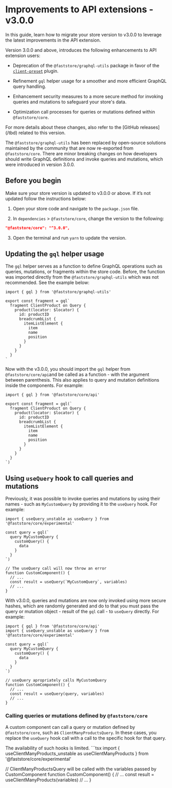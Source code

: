 # Improvements to API extensions - v3.0.0

In this guide, learn how to migrate your store version to v3.0.0 to leverage the latest improvements in the API extension.

Version 3.0.0 and above, introduces the following enhancements to API extension users:

- Deprecation of the `@faststore/graphql-utils` package in favor of the [`client-preset`](https://the-guild.dev/graphql/codegen/plugins/presets/preset-client) plugin.

- Refinement `gql` helper usage for a smoother and more efficient GraphQL query handling.

- Enhancement security measures to a more secure method for invoking queries and mutations to safeguard your store's data.

- Optimization call processes for queries or mutations defined within `@faststore/core`.


<Callout type="info" emoji="ℹ️">
  For more details about these changes, also refer to the [GitHub
  releases](/tbd) related to this version.
</Callout>

The `@faststore/graphql-utils` has been replaced by open-source solutions maintained by the community that are now re-exported from `@faststore/core`. There are minor breaking changes on how developers should write GraphQL definitions and invoke queries and mutations, which were introduced in version 3.0.0.

## Before you begin

Make sure your store version is updated to v3.0.0 or above. If it’s not updated follow the instructions below:

1. Open your store code and navigate to the `package.json` file.

2. In `dependencies` > `@faststore/core`, change the version to the following:

```json
"@faststore/core": "^3.0.0",
```

3. Open the terminal and run `yarn` to update the version.

## Updating the `gql` helper usage

The `gql` helper serves as a function to define GraphQL operations such as queries, mutations, or fragments within the store code. Before, the function was imported directly from the `@faststore/graphql-utils` which was not recommended. See the example below:

```tsx filename="src/fragments/ClientProduct.tsx"
import { gql } from '@faststore/graphql-utils'

export const fragment = gql`
  fragment ClientProduct on Query {
    product(locator: $locator) {
      id: productID
      breadcrumbList {
        itemListElement {
          item
          name
          position
        }
      }
    }
  }
`
```

Now with the v3.0.0, you should import the `gql` helper from `@faststore/core/api`and be called as a function - with the argument between parenthesis. This also applies to query and mutation definitions inside the components. For example:

```tsx filename="src/fragments/ClientProduct.tsx" {1}
import { gql } from '@faststore/core/api'

export const fragment = gql(`
  fragment ClientProduct on Query {
    product(locator: $locator) {
      id: productID
      breadcrumbList {
        itemListElement {
          item
          name
          position
        }
      }
    }
  }
`)
```

## Using `useQuery` hook to call queries and mutations

Previously, it was possible to invoke queries and mutations by using their names - such as `MyCustomQuery` by providing it to the `useQuery` hook. For example:

```tsx
import { useQuery_unstable as useQuery } from '@faststore/core/experimental'

const query = gql(`
  query MyCustomQuery {
    customQuery() {
      data
    }
  }
`)

// The useQuery call will now throw an error
function CustomComponent() {
  // ...
  const result = useQuery(`MyCustomQuery`, variables)
  // ...
}
```

With v3.0.0, queries and mutations are now only invoked using more secure hashes, which are randomly generated and do to that you must pass the query or mutation object - result of the `gql` call - to `useQuery` directly. For example:

```tsx
import { gql } from '@faststore/core/api'
import { useQuery_unstable as useQuery } from '@faststore/core/experimental'

const query = gql(`
  query MyCustomQuery {
    customQuery() {
      data
    }
  }
`)

// useQuery apropriately calls MyCustomQuery
function CustomComponent() {
  // ...
  const result = useQuery(query, variables)
  // ...
}
```

### Calling queries or mutations defined by `@faststore/core`

A custom component can call a query or mutation defined by `@faststore/core`, such as `ClientManyProductsQuery`. In these cases, you replace the `useQuery` hook call with a call to the specific hook for that query.

<Callout type="warning" emoji="⚠️">
  The availability of such hooks is limited.
</Callout>
```tsx
import { useClientManyProducts_unstable as useClientManyProducts } from '@faststore/core/experimental'

// ClientManyProductsQuery will be called with the variables passed by CustomComponent
function CustomComponent() {
// ...
const result = useClientManyProducts(variables)
// ...
}
